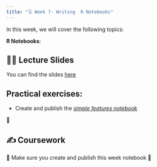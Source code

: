 ```yaml
---
title: "🗓️ Week 7- Writing  R Notebooks"
---
```


In this week, we will cover the following topics:

**R Notebooks**:

## 👨‍🏫 Lecture Slides 

You can find the slides [here](https://drive.google.com/file/d/1eqrXXR_0dAapvCg-arqCSd5R-0m5_l_x/view?usp=sharing)


## **Practical exercises**:

-  Create and publish the [*simple features notebook*](https://rpubs.com/ials2un/GB_simple_features)

🎥 


## ✍️ Coursework

🚧 Make sure you create and publish this week notebook  🚧





